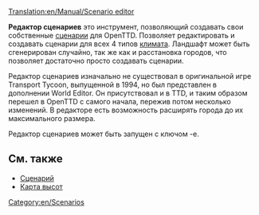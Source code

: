 [[Translation:en/Manual/Scenario editor]]

{{ru/Оглавление}}

'''Редактор сценариев''' это инструмент, позволяющий создавать свои собственные [[ru/Archive/Manual/Сценарий|сценарии]] для OpenTTD. Позволяет редактировать и создавать сценарии для всех 4 типов [[ru/Manual/Климат|климата]]. Ландшафт может быть сгенерирован случайно, так же как и расстановка городов, что позволяет достаточно просто создавать сценарии.

Редактор сценариев изначально не существовал в оригинальной игре Transport Tycoon, выпущенной в 1994, но был представлен в дополнении World Editor. Он присутствовал и в TTD, и таким образом перешел в OpenTTD с самого начала, пережив потом несколько изменений. 
В редакторе есть возможность расширять города до их максимального размера. 

Редактор сценариев может быть запущен с ключом -e.

==См. также==
* [[ru/Archive/Manual/Сценарий|Сценарий]]
* [[ru/Manual/Карта высот|Карта высот]]

[[Category:en/Scenarios]]